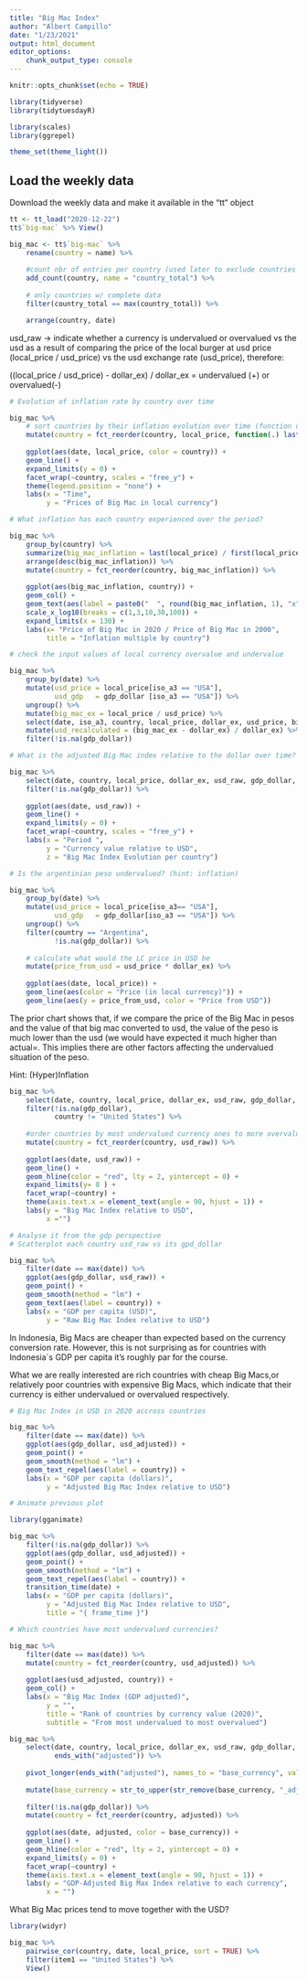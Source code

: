 ```yaml
---
title: "Big Mac Index"
author: "Albert Campillo"
date: "1/23/2021"
output: html_document
editor_options:
    chunk_output_type: console
---
```


```r

knitr::opts_chunk$set(echo = TRUE)

library(tidyverse)
library(tidytuesdayR)

library(scales)
library(ggrepel)

theme_set(theme_light())
```

## Load the weekly data

Download the weekly data and make it available in the “tt“ object

```r

tt <- tt_load("2020-12-22") 
tt$`big-mac` %>% View()

big_mac <- tt$`big-mac` %>%
    rename(country = name) %>%
    
    #count nbr of entries per country (used later to exclude countries w/ missing data)
    add_count(country, name = "country_total") %>%
    
    # only countries w/ complete data
    filter(country_total == max(country_total)) %>%

    arrange(country, date)
```


usd_raw -> indicate whether a currency is undervalued or overvalued vs the usd as a result of comparing the price of the local burger at usd price (local_price / usd_price) vs the usd exchange rate (usd_price), therefore:

((local_price / usd_price) - dollar_ex) / dollar_ex = undervalued (+) or overvalued(-)


```r
# Evolution of inflation rate by country over time

big_mac %>%
    # sort countries by their inflation evolution over time (function of local currency last / first)
    mutate(country = fct_reorder(country, local_price, function(.) last(.) / first(.))) %>% 
    
    ggplot(aes(date, local_price, color = country)) +
    geom_line() +
    expand_limits(y = 0) +
    facet_wrap(~country, scales = "free_y") +
    theme(legend.position = "none") +
    labs(x = "Time",
         y = "Prices of Big Mac in local currency") 
```


```r
# What inflation has each country experienced over the period?

big_mac %>%
    group_by(country) %>%
    summarize(big_mac_inflation = last(local_price) / first(local_price)) %>%
    arrange(desc(big_mac_inflation)) %>%
    mutate(country = fct_reorder(country, big_mac_inflation)) %>%
    
    ggplot(aes(big_mac_inflation, country)) +
    geom_col() +
    geom_text(aes(label = paste0("  ", round(big_mac_inflation, 1), "x")), hjust = 0) +
    scale_x_log10(breaks = c(1,3,10,30,100)) +
    expand_limits(x = 130) +
    labs(x= "Price of Big Mac in 2020 / Price of Big Mac in 2000",
         title = "Inflation multiple by country")
```


```r
# check the input values of local currency overvalue and undervalue

big_mac %>%
    group_by(date) %>%
    mutate(usd_price = local_price[iso_a3 == "USA"],
           usd_gdp   = gdp_dollar [iso_a3 == "USA"]) %>%
    ungroup() %>%
    mutate(big_mac_ex = local_price / usd_price) %>%
    select(date, iso_a3, country, local_price, dollar_ex, usd_price, big_mac_ex, usd_raw, usd_gdp, gdp_dollar, usd_adjusted) %>%
    mutate(usd_recalculated = (big_mac_ex - dollar_ex) / dollar_ex) %>%
    filter(!is.na(gdp_dollar))
```


```r
# What is the adjusted Big Mac index relative to the dollar over time?

big_mac %>%
    select(date, country, local_price, dollar_ex, usd_raw, gdp_dollar, usd_adjusted) %>%
    filter(!is.na(gdp_dollar)) %>%
    
    ggplot(aes(date, usd_raw)) +
    geom_line() +
    expand_limits(y = 0) +
    facet_wrap(~country, scales = "free_y") +
    labs(x = "Period ",
         y = "Currency value relative to USD",
         z = "Big Mac Index Evolution per country")
```



```r
# Is the argentinian peso undervalued? (hint: inflation)

big_mac %>%
    group_by(date) %>%
    mutate(usd_price = local_price[iso_a3== "USA"],
           usd_gdp   = gdp_dollar[iso_a3 == "USA"]) %>%
    ungroup() %>%
    filter(country == "Argentina",
           !is.na(gdp_dollar)) %>%
    
    # calculate what would the LC price in USD be
    mutate(price_from_usd = usd_price * dollar_ex) %>%
     
    ggplot(aes(date, local_price)) +
    geom_line(aes(color = "Price (in local currency)")) +
    geom_line(aes(y = price_from_usd, color = "Price from USD"))
```

The prior chart shows that, if we compare the price of the Big Mac in pesos and the value of that big mac converted to usd, the value of the peso is much lower than the usd (we would have expected it much higher than actual=.
This implies there are other factors affecting the undervalued situation of the peso.

Hint: (Hyper)Inflation


```r
big_mac %>%
    select(date, country, local_price, dollar_ex, usd_raw, gdp_dollar, usd_adjusted) %>%
    filter(!is.na(gdp_dollar),
           country != "United States") %>%
    
    #order countries by most undervalued currency ones to more overvalued
    mutate(country = fct_reorder(country, usd_raw)) %>%
    
    ggplot(aes(date, usd_raw)) +
    geom_line() +
    geom_hline(color = "red", lty = 2, yintercept = 0) +
    expand_limits(y= 0 ) +
    facet_wrap(~country) +
    theme(axis.text.x = element_text(angle = 90, hjust = 1)) +
    labs(y = "Big Mac Index relative to USD",
         x ="")

# Analyse it from the gdp perspective
# Scatterplot each country usd_raw vs its gpd_dollar

big_mac %>%
    filter(date == max(date)) %>%
    ggplot(aes(gdp_dollar, usd_raw)) +
    geom_point() +
    geom_smooth(method = "lm") + 
    geom_text(aes(label = country)) +
    labs(x = "GDP per capita (USD)",
         y = "Raw Big Mac Index relative to USD")
```

In Indonesia, Big Macs are cheaper than expected based on the currency conversion rate. 
However, this is not surprising as for countries with Indonesia´s GDP per capita it's roughly par for the course. 

What we are really interested are rich countries with cheap Big Macs,or relatively poor countries with expensive Big Macs, which indicate that their currency is either undervalued or overvalued respectively.

```r
# Big Mac Index in USD in 2020 accross countries 

big_mac %>%
    filter(date == max(date)) %>%
    ggplot(aes(gdp_dollar, usd_adjusted)) +
    geom_point() +
    geom_smooth(method = "lm") + 
    geom_text_repel(aes(label = country)) + 
    labs(x = "GDP per capita (dollars)",
         y = "Adjusted Big Mac Index relative to USD")
```


```r
# Animate previous plot

library(gganimate)

big_mac %>%
    filter(!is.na(gdp_dollar)) %>%
    ggplot(aes(gdp_dollar, usd_adjusted)) +
    geom_point() +
    geom_smooth(method = "lm") + 
    geom_text_repel(aes(label = country)) + 
    transition_time(date) + 
    labs(x = "GDP per capita (dollars)",
         y = "Adjusted Big Mac Index relative to USD", 
         title = "{ frame_time }")
```


```r

# Which countries have most undervalued currencies?

big_mac %>%
    filter(date == max(date)) %>%
    mutate(country = fct_reorder(country, usd_adjusted)) %>%
    
    ggplot(aes(usd_adjusted, country)) +
    geom_col() +
    labs(x = "Big Mac Index (GDP adjusted)",
         y = "",
         title = "Rank of countries by currency value (2020)",
         subtitle = "From most undervalued to most overvalued")
```  


```r
big_mac %>%
    select(date, country, local_price, dollar_ex, usd_raw, gdp_dollar, 
           ends_with("adjusted")) %>%
    
    pivot_longer(ends_with("adjusted"), names_to = "base_currency", values_to = "adjusted") %>%
    
    mutate(base_currency = str_to_upper(str_remove(base_currency, "_adjusted"))) %>%
    
    filter(!is.na(gdp_dollar)) %>%
    mutate(country = fct_reorder(country, adjusted)) %>%
    
    ggplot(aes(date, adjusted, color = base_currency)) +
    geom_line() +
    geom_hline(color = "red", lty = 2, yintercept = 0) +
    expand_limits(y = 0) +
    facet_wrap(~country) + 
    theme(axis.text.x = element_text(angle = 90, hjust = 1)) +
    labs(y = "GDP-Adjusted Big Max Index relative to each currency",
         x = "") 
```


What Big Mac prices tend to move together with the USD?

```r
library(widyr)

big_mac %>%
    pairwise_cor(country, date, local_price, sort = TRUE) %>%
    filter(item1 == "United States") %>%
    View()
``` 